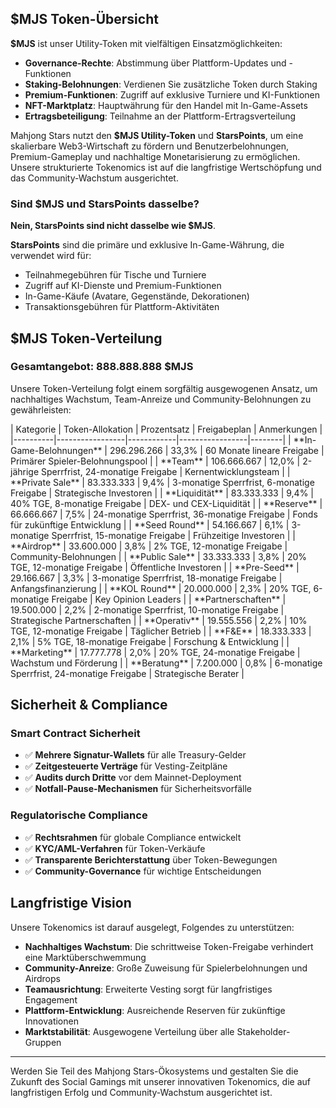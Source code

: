 
## $MJS Token-Übersicht

**$MJS** ist unser Utility-Token mit vielfältigen Einsatzmöglichkeiten:
- **Governance-Rechte**: Abstimmung über Plattform-Updates und -Funktionen
- **Staking-Belohnungen**: Verdienen Sie zusätzliche Token durch Staking
- **Premium-Funktionen**: Zugriff auf exklusive Turniere und KI-Funktionen
- **NFT-Marktplatz**: Hauptwährung für den Handel mit In-Game-Assets
- **Ertragsbeteiligung**: Teilnahme an der Plattform-Ertragsverteilung

Mahjong Stars nutzt den **$MJS Utility-Token** und **StarsPoints**, um eine skalierbare Web3-Wirtschaft zu fördern und Benutzerbelohnungen, Premium-Gameplay und nachhaltige Monetarisierung zu ermöglichen. Unsere strukturierte Tokenomics ist auf die langfristige Wertschöpfung und das Community-Wachstum ausgerichtet.

### Sind $MJS und StarsPoints dasselbe?

**Nein, StarsPoints sind nicht dasselbe wie $MJS**.

<Callout type="info">

**StarsPoints** sind die primäre und exklusive In-Game-Währung, die verwendet wird für:
- Teilnahmegebühren für Tische und Turniere
- Zugriff auf KI-Dienste und Premium-Funktionen
- In-Game-Käufe (Avatare, Gegenstände, Dekorationen)
- Transaktionsgebühren für Plattform-Aktivitäten

</Callout>


## $MJS Token-Verteilung

### Gesamtangebot: 888.888.888 $MJS

Unsere Token-Verteilung folgt einem sorgfältig ausgewogenen Ansatz, um nachhaltiges Wachstum, Team-Anreize und Community-Belohnungen zu gewährleisten:

<Card className='mt-4'>
| Kategorie | Token-Allokation | Prozentsatz | Freigabeplan | Anmerkungen |
|----------|-----------------|------------|-----------------|--------|
| **In-Game-Belohnungen** | 296.296.266 | 33,3% | 60 Monate lineare Freigabe | Primärer Spieler-Belohnungspool |
| **Team** | 106.666.667 | 12,0% | 2-jährige Sperrfrist, 24-monatige Freigabe | Kernentwicklungsteam |
| **Private Sale** | 83.333.333 | 9,4% | 3-monatige Sperrfrist, 6-monatige Freigabe | Strategische Investoren |
| **Liquidität** | 83.333.333 | 9,4% | 40% TGE, 8-monatige Freigabe | DEX- und CEX-Liquidität |
| **Reserve** | 66.666.667 | 7,5% | 24-monatige Sperrfrist, 36-monatige Freigabe | Fonds für zukünftige Entwicklung |
| **Seed Round** | 54.166.667 | 6,1% | 3-monatige Sperrfrist, 15-monatige Freigabe | Frühzeitige Investoren |
| **Airdrop** | 33.600.000 | 3,8% | 2% TGE, 12-monatige Freigabe | Community-Belohnungen |
| **Public Sale** | 33.333.333 | 3,8% | 20% TGE, 12-monatige Freigabe | Öffentliche Investoren |
| **Pre-Seed** | 29.166.667 | 3,3% | 3-monatige Sperrfrist, 18-monatige Freigabe | Anfangsfinanzierung |
| **KOL Round** | 20.000.000 | 2,3% | 20% TGE, 6-monatige Freigabe | Key Opinion Leaders |
| **Partnerschaften** | 19.500.000 | 2,2% | 2-monatige Sperrfrist, 10-monatige Freigabe | Strategische Partnerschaften |
| **Operativ** | 19.555.556 | 2,2% | 10% TGE, 12-monatige Freigabe | Täglicher Betrieb |
| **F&E** | 18.333.333 | 2,1% | 5% TGE, 18-monatige Freigabe | Forschung & Entwicklung |
| **Marketing** | 17.777.778 | 2,0% | 20% TGE, 24-monatige Freigabe | Wachstum und Förderung |
| **Beratung** | 7.200.000 | 0,8% | 6-monatige Sperrfrist, 24-monatige Freigabe | Strategische Berater |
</Card>

## Sicherheit & Compliance

### Smart Contract Sicherheit
- ✅ **Mehrere Signatur-Wallets** für alle Treasury-Gelder
- ✅ **Zeitgesteuerte Verträge** für Vesting-Zeitpläne
- ✅ **Audits durch Dritte** vor dem Mainnet-Deployment
- ✅ **Notfall-Pause-Mechanismen** für Sicherheitsvorfälle

### Regulatorische Compliance
- ✅ **Rechtsrahmen** für globale Compliance entwickelt
- ✅ **KYC/AML-Verfahren** für Token-Verkäufe
- ✅ **Transparente Berichterstattung** über Token-Bewegungen
- ✅ **Community-Governance** für wichtige Entscheidungen

## Langfristige Vision

Unsere Tokenomics ist darauf ausgelegt, Folgendes zu unterstützen:
- **Nachhaltiges Wachstum**: Die schrittweise Token-Freigabe verhindert eine Marktüberschwemmung
- **Community-Anreize**: Große Zuweisung für Spielerbelohnungen und Airdrops
- **Teamausrichtung**: Erweiterte Vesting sorgt für langfristiges Engagement
- **Plattform-Entwicklung**: Ausreichende Reserven für zukünftige Innovationen
- **Marktstabilität**: Ausgewogene Verteilung über alle Stakeholder-Gruppen

---

Werden Sie Teil des Mahjong Stars-Ökosystems und gestalten Sie die Zukunft des Social Gamings mit unserer innovativen Tokenomics, die auf langfristigen Erfolg und Community-Wachstum ausgerichtet ist.